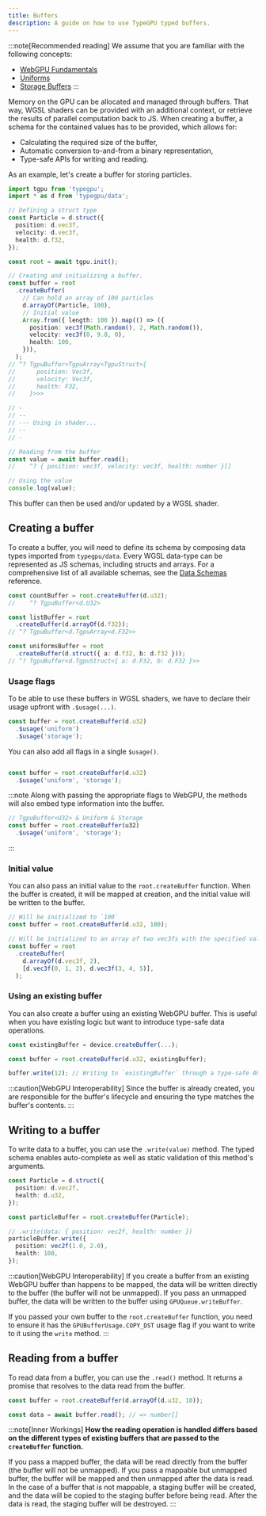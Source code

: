 ```yaml
---
title: Buffers
description: A guide on how to use TypeGPU typed buffers.
---
```


:::note[Recommended reading]
We assume that you are familiar with the following concepts:
- <a href="https://webgpufundamentals.org/webgpu/lessons/webgpu-fundamentals.html" target="_blank" rel="noopener noreferrer">WebGPU Fundamentals</a>
- <a href="https://webgpufundamentals.org/webgpu/lessons/webgpu-uniforms.html" target="_blank" rel="noopener noreferrer">Uniforms</a>
- <a href="https://webgpufundamentals.org/webgpu/lessons/webgpu-storage-buffers.html" target="_blank" rel="noopener noreferrer">Storage Buffers</a>
:::

Memory on the GPU can be allocated and managed through buffers. That way, WGSL shaders can be provided with an additional context, or retrieve the
results of parallel computation back to JS. When creating a buffer, a schema for the contained values has to be provided, which allows for:
- Calculating the required size of the buffer,
- Automatic conversion to-and-from a binary representation,
- Type-safe APIs for writing and reading.

As an example, let's create a buffer for storing particles.

```ts
import tgpu from 'typegpu';
import * as d from 'typegpu/data';

// Defining a struct type
const Particle = d.struct({
  position: d.vec3f,
  velocity: d.vec3f,
  health: d.f32,
});

const root = await tgpu.init();

// Creating and initializing a buffer.
const buffer = root
  .createBuffer(
    // Can hold an array of 100 particles
    d.arrayOf(Particle, 100),
    // Initial value
    Array.from({ length: 100 }).map(() => ({
      position: vec3f(Math.random(), 2, Math.random()),
      velocity: vec3f(0, 9.8, 0),
      health: 100,
    })),
  );
// ^? TgpuBuffer<TgpuArray<TgpuStruct<{
//      position: Vec3f,
//      velocity: Vec3f,
//      health: F32,
//    }>>>

// -
// --
// --- Using in shader...
// --
// -

// Reading from the buffer
const value = await buffer.read();
//    ^? { position: vec3f, velocity: vec3f, health: number }[]

// Using the value
console.log(value);
```

This buffer can then be used and/or updated by a WGSL shader.

## Creating a buffer

To create a buffer, you will need to define its schema by composing data types imported from `typegpu/data`. Every WGSL data-type can be represented as JS schemas, including
structs and arrays. For a comprehensive list of all available schemas, see the [Data Schemas](/TypeGPU/reference/data-schemas) reference.

```ts
const countBuffer = root.createBuffer(d.u32);
//    ^? TgpuBuffer<d.U32>

const listBuffer = root
  .createBuffer(d.arrayOf(d.f32));
// ^? TgpuBuffer<d.TgpuArray<d.F32>>

const uniformsBuffer = root
  .createBuffer(d.struct({ a: d.f32, b: d.f32 }));
// ^? TgpuBuffer<d.TgpuStruct<{ a: d.F32, b: d.F32 }>>
```

### Usage flags

To be able to use these buffers in WGSL shaders, we have to declare their usage upfront with `.$usage(...)`.

```ts
const buffer = root.createBuffer(d.u32)
  .$usage('uniform')
  .$usage('storage');
```

You can also add all flags in a single `$usage()`.

```ts

const buffer = root.createBuffer(d.u32)
  .$usage('uniform', 'storage');

```


:::note
Along with passing the appropriate flags to WebGPU, the methods will also embed type information into the buffer.
```ts
// TgpuBuffer<U32> & Uniform & Storage
const buffer = root.createBuffer(u32)
  .$usage('uniform', 'storage');
```
:::

### Initial value

You can also pass an initial value to the `root.createBuffer` function.
When the buffer is created, it will be mapped at creation, and the initial value will be written to the buffer.

```ts
// Will be initialized to `100`
const buffer = root.createBuffer(d.u32, 100);

// Will be initialized to an array of two vec3fs with the specified values.
const buffer = root
  .createBuffer(
    d.arrayOf(d.vec3f, 2),
    [d.vec3f(0, 1, 2), d.vec3f(3, 4, 5)],
  );
```

### Using an existing buffer

You can also create a buffer using an existing WebGPU buffer. This is useful when you have existing logic but want to introduce type-safe data operations.

```ts
const existingBuffer = device.createBuffer(...);

const buffer = root.createBuffer(d.u32, existingBuffer);

buffer.write(12); // Writing to `existingBuffer` through a type-safe API
```

:::caution[WebGPU Interoperability]
Since the buffer is already created, you are responsible for the buffer's lifecycle and ensuring the type matches the buffer's contents.
:::

## Writing to a buffer

To write data to a buffer, you can use the `.write(value)` method. The typed schema enables auto-complete as well as static validation of this
method's arguments.

```ts
const Particle = d.struct({
  position: d.vec2f,
  health: d.u32,
});

const particleBuffer = root.createBuffer(Particle);

// .write(data: { position: vec2f, health: number })
particleBuffer.write({
  position: vec2f(1.0, 2.0),
  health: 100,
});
```

:::caution[WebGPU Interoperability]
If you create a buffer from an existing WebGPU buffer than happens to be mapped, the data will be written directly to the buffer (the buffer will not be unmapped).
If you pass an unmapped buffer, the data will be written to the buffer using `GPUQueue.writeBuffer`.

If you passed your own buffer to the `root.createBuffer` function, you need to ensure it has the `GPUBufferUsage.COPY_DST` usage flag if you want to write to it using the `write` method.
:::

## Reading from a buffer

To read data from a buffer, you can use the `.read()` method.
It returns a promise that resolves to the data read from the buffer.

```ts
const buffer = root.createBuffer(d.arrayOf(d.u32, 10));

const data = await buffer.read(); // => number[]
```


:::note[Inner Workings]
**How the reading operation is handled differs based on the different types of existing buffers that are passed to the `createBuffer` function.**

<ListItem idx={1}>
  If you pass a mapped buffer, the data will be read directly from the buffer (the buffer will not be unmapped).
</ListItem>
<ListItem idx={2}>
  If you pass a mappable but unmapped buffer, the buffer will be mapped and then unmapped after the data is read.
</ListItem>
<ListItem idx={3}>
  In the case of a buffer that is not mappable, a staging buffer will be created, and the
  data will be copied to the staging buffer before being read. After the data is read, the staging buffer will be destroyed.
</ListItem>
:::
